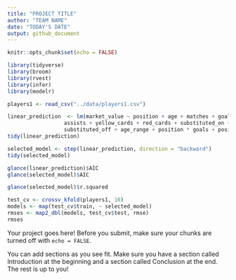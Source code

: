 ```yaml
---
title: "PROJECT TITLE"
author: "TEAM NAME"
date: "TODAY'S DATE"
output: github_document
---
```


```r
knitr::opts_chunk$set(echo = FALSE)
```

```r
library(tidyverse)
library(broom)
library(rvest)
library(infer)
library(modelr)
```

```r
players1 <- read_csv("../data/players1.csv")
```

```r
linear_prediction  <- lm(market_value ~ position + age + matches + goals + own_goals +
                  assists + yellow_cards + red_cards + substituted_on +
                  substituted_off + age_range + position * goals + position * assists, data =   players1)
tidy(linear_prediction)
```

```r
selected_model <- step(linear_prediction, direction = "backward")
tidy(selected_model)

glance(linear_prediction)$AIC
glance(selected_model)$AIC
```

```r
glance(selected_model)$r.squared
```

```r
test_cv <- crossv_kfold(players1, 10)
models <- map(test_cv$train, ~ selected_model)
rmses <- map2_dbl(models, test_cv$test, rmse)
rmses
```



Your project goes here! Before you submit, make sure your chunks are turned off with `echo = FALSE`. 

You can add sections as you see fit. Make sure you have a section called Introduction at the beginning and a section called Conclusion at the end. The rest is up to you!
